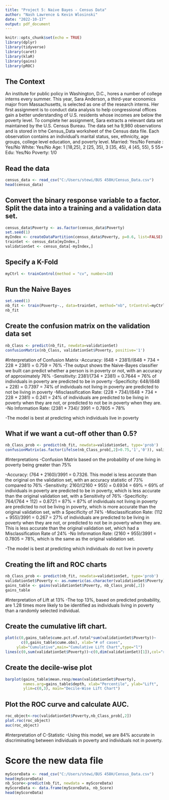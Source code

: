 ---
title: "Project 5: Naive Bayes - Census Data"
author: "Nash Lawrence & Kevin Wlosinski"
date: "2022-10-17"
output: pdf_document
---

```{r setup, include=FALSE}
knitr::opts_chunk$set(echo = TRUE)
library(dplyr)
library(tidyverse)
library(caret)
library(klaR)
library(gains)
library(pROC)
```

## The Context

An institute for public policy in Washington, D.C., hores a number of college interns every summer. This year, Sara Anderson, a third-year economics major from Massachusetts, is selected as one of the research interns. Her first assignment is to conduct data analysis to help congressional offices gain a better understanding of U.S. residents whose incomes are below the poverty level. To complete her assignment, Sara extracts a relevant data set maintained by the U.S. Census Bureau. The data set ha 9,980 observations and is stored in trhe Census_Data worksheet of the Census data file. Each observation contains an individual's marital status, sex, ethnicity, age groups, college level education, and poverty level.
Married: Yes/No
Female : Yes/No
White: Yes/No
Age: 1 [18,25), 2 [25, 35), 3 [35, 45), 4 [45, 55), 5 55+
Edu: Yes/No
Poverty: 1/0

## Read the data

```{r cars}
census_data <- read_csv("C:/Users/stewi/BUS 458H/Census_Data.csv")
head(census_data)
```

## Convert the binary response variable to a factor. Split the data into a training and a validation data set.

```{r pressure, echo=FALSE}
census_data$Poverty <- as.factor(census_data$Poverty)
set.seed(1)
myIndex <- createDataPartition(census_data$Poverty, p=0.6, list=FALSE)
trainSet <- census_data[myIndex,]
validationSet <- census_data[-myIndex,]
```

## Specify a K-Fold

```{r}
myCtrl <- trainControl(method = "cv", number=10)
```

## Run the Naive Bayes

```{r}
set.seed(1)
nb_fit <- train(Poverty~., data=trainSet, method="nb", trControl=myCtrl)
nb_fit
```

## Create the confusion matrix on the validation data set

```{r}
nb_Class <- predict(nb_fit, newdata=validationSet)
confusionMatrix(nb_Class, validationSet$Poverty, positive='1')
```

#Interpretation of Confusion Matrix
-Accuracy: (648 + 2381)/(648 + 734 + 228 + 2381) = 0.759 = 76%
-The output shows the Naive-Bayes classifier we built can predict whether a person is in poverty or not, with an accuracy of approximately 76%
-Sensitivity: 2381/(734 + 2381) = 0.7644 = 76% of individuals in poverty are predicted to be in poverty
-Specificity: 648/(648 + 228) = 0.7397 = 74% of individuals not living in poverty are predicted to not be living in poverty
-Misclassification Rate: (228 + 734)/(648 + 734 + 228 + 2381) = 0.241 = 24% of individuals are predicted to be living in poverty when they are not, or predicted to not be in poverty when they are.
-No Information Rate: (2381 + 734)/ 3991 = 0.7805 = 78%

-The model is best at predicting which individuals live in poverty


## What if we want a cut-off other than 0.5?

```{r}
nb_Class_prob <- predict(nb_fit, newdata=validationSet, type='prob')
confusionMatrix(as.factor(ifelse(nb_Class_prob[,2]>0.75,'1','0')), validationSet$Poverty, positive='1')
```

#Interpretations
-Confusion Matrix based on the probability of one living in poverty being greater than 75%

-Accuracy: (764 + 2160)/3991 = 0.7326. This model is less accurate than the original on the validation set, with an accuracy statistic of 73% compared to 76%
-Sensitivity: 2160/(2160 + 955) = 0.6934 = 69% = 69% of individuals in poverty are predicted to be in poverty, which is less accurate than the original validation set, with a Sensitivity of 76%
-Specificity: 764/(764 + 112) = 0.8721 = 87% = 87% of individuals not living in poverty are predicted to not be living in poverty, which is more accurate than the original validation set, with a Specificity of 74%
-Misclassification Rate: (112 + 955)/3991 = 0.267 = 27% of individuals are predicted to be living in poverty when they are not, or predicted to not be in poverty when they are. This is less accurate than the original validation set, which had a Misclassification Rate of 24%
-No Information Rate: (2160 + 955)/3991 = 0.7805 = 78%, which is the same as the original validation set.

-The model is best at predicting which individuals do not live in poverty

## Creating the lift and ROC charts

```{r}
nb_Class_prob <- predict(nb_fit, newdata=validationSet, type='prob')
validationSet$Poverty <- as.numeric(as.character(validationSet$Poverty))
gains_table <- gains(validationSet$Poverty, nb_Class_prob[,2])
gains_table
```
#Interpretation of Lift at 13%
-The top 13%, based on predicted probability, are 1.28 times more likely to be identified as individuals living in poverty than a randomly selected individual.


## Create the cumulative lift chart.

```{r}
plot(c(0,gains_table$cume.pct.of.total*sum(validationSet$Poverty))~
       c(0,gains_table$cume.obs), xlab="# of cases",
     ylab="Cumulative",main="Cumulative Lift Chart",type="l")
lines(c(0,sum(validationSet$Poverty))~c(0,dim(validationSet)[1]),col="red",lty=2)
```

## Create the decile-wise plot

```{r}
barplot(gains_table$mean.resp/mean(validationSet$Poverty),
        names.arg=gains_table$depth, xlab="Percentile", ylab="Lift",
        ylim=c(0,3), main="Decile-Wise Lift Chart")
```

## Plot the ROC curve and calculate AUC.

```{r}
roc_object<-roc(validationSet$Poverty,nb_Class_prob[,2])
plot.roc(roc_object)
auc(roc_object)
```
#Interpretation of C-Statistic
-Using this model, we are 84% accurate in discriminating between individuals in poverty and individuals not in poverty.


# Score the new data file

```{r}
myScoreData <- read_csv("C:/Users/stewi/BUS 458H/Census_Data.csv")
head(myScoreData)
nb_Score<-predict(nb_fit, newdata = myScoreData)
myScoreData <- data.frame(myScoreData, nb_Score)
head(myScoreData)
```

